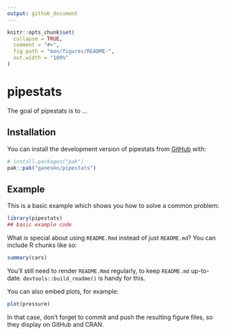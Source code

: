 ```yaml
---
output: github_document
---
```


<!-- README.md is generated from README.Rmd. Please edit that file -->

```r
knitr::opts_chunk$set(
  collapse = TRUE,
  comment = "#>",
  fig.path = "man/figures/README-",
  out.width = "100%"
)
```

# pipestats

<!-- badges: start -->
<!-- badges: end -->

The goal of pipestats is to ...

## Installation

You can install the development version of pipestats from [GitHub](https://github.com/) with:

``` r
# install.packages("pak")
pak::pak("ganesko/pipestats")
```

## Example

This is a basic example which shows you how to solve a common problem:

```r
library(pipestats)
## basic example code
```

What is special about using `README.Rmd` instead of just `README.md`? You can include R chunks like so:

```r
summary(cars)
```

You'll still need to render `README.Rmd` regularly, to keep `README.md` up-to-date. `devtools::build_readme()` is handy for this.

You can also embed plots, for example:

```r
plot(pressure)
```

In that case, don't forget to commit and push the resulting figure files, so they display on GitHub and CRAN.
